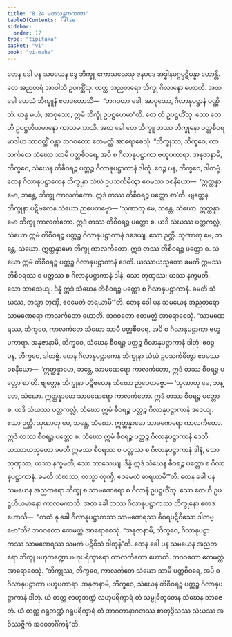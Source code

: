 ```yaml
---
title: "8.24 မတသန္တကကထာ"
tableOfContents: false
sidebar:
  order: 17
type: "tipitaka"
basket: "vi"
book: "vi-maha"
---
```



<DynamicBreadcrumb />

<Division number="367" book="vi-maha">

<Paragraph number="1707" book="vi-maha">
တေန ခေါ ပန သမယေန ဒွေ ဘိက္ခူ ကောသလေသု ဇနပဒေ အဒ္ဓါနမဂ္ဂပ္ပဋိပန္နာ ဟောန္တိ. တေ အညတရံ အာဝါသံ ဥပဂစ္ဆိံသု. တတ္ထ အညတရော ဘိက္ခု ဂိလာနော ဟောတိ. အထ ခေါ တေသံ ဘိက္ခူနံ ဧတဒဟောသိ—  “ဘဂဝတာ ခေါ, အာဝုသော, ဂိလာနုပဋ္ဌာနံ ဝဏ္ဏိတံ. ဟန္ဒ မယံ, အာဝုသော, ဣမံ ဘိက္ခုံ ဥပဋ္ဌဟေမာ”တိ. တေ တံ ဥပဋ္ဌဟိံသု. သော တေဟိ ဥပဋ္ဌဟိယမာနော ကာလမကာသိ. အထ ခေါ တေ ဘိက္ခူ တဿ ဘိက္ခုနော ပတ္တစီဝရမာဒါယ သာဝတ္ထိံ ဂန္တွာ ဘဂဝတော ဧတမတ္ထံ အာရောစေသုံ. “ဘိက္ခုဿ, ဘိက္ခဝေ, ကာလင်္ကတေ သံဃော သာမီ ပတ္တစီဝရေ, အပိ စ ဂိလာနုပဋ္ဌာကာ ဗဟူပကာရာ. အနုဇာနာမိ, ဘိက္ခဝေ, သံဃေန တိစီဝရဉ္စ ပတ္တဉ္စ ဂိလာနုပဋ္ဌာကာနံ ဒါတုံ. ဧဝဉ္စ ပန, ဘိက္ခဝေ, ဒါတဗ္ဗံ. တေန ဂိလာနုပဋ္ဌာကေန ဘိက္ခုနာ သံဃံ ဥပသင်္ကမိတွာ ဧဝမဿ ဝစနီယော—  ‘ဣတ္ထန္နာမော, ဘန္တေ, ဘိက္ခု ကာလင်္ကတော. ဣဒံ တဿ တိစီဝရဉ္စ ပတ္တော စာ’တိ. ဗျတ္တေန ဘိက္ခုနာ ပဋိဗလေန သံဃော ဉာပေတဗ္ဗော—
</Paragraph>

<Paragraph number="1708" book="vi-maha">
‘သုဏာတု မေ, ဘန္တေ, သံဃော. ဣတ္ထန္နာမော ဘိက္ခု ကာလင်္ကတော. ဣဒံ တဿ တိစီဝရဉ္စ ပတ္တော စ. ယဒိ သံဃဿ ပတ္တကလ္လံ, သံဃော ဣမံ တိစီဝရဉ္စ ပတ္တဉ္စ ဂိလာနုပဋ္ဌာကာနံ ဒဒေယျ. ဧသာ ဉတ္တိ.
</Paragraph>

<Paragraph number="1709" book="vi-maha">
သုဏာတု မေ, ဘန္တေ, သံဃော. ဣတ္ထန္နာမော ဘိက္ခု ကာလင်္ကတော. ဣဒံ တဿ တိစီဝရဉ္စ ပတ္တော စ. သံဃော ဣမံ တိစီဝရဉ္စ ပတ္တဉ္စ ဂိလာနုပဋ္ဌာကာနံ ဒေတိ. ယဿာယသ္မတော ခမတိ ဣမဿ တိစီဝရဿ စ ပတ္တဿ စ ဂိလာနုပဋ္ဌာကာနံ ဒါနံ, သော တုဏှဿ; ယဿ နက္ခမတိ, သော ဘာသေယျ.
</Paragraph>

<Paragraph number="1710" book="vi-maha">
ဒိန္နံ ဣဒံ သံဃေန တိစီဝရဉ္စ ပတ္တော စ ဂိလာနုပဋ္ဌာကာနံ. ခမတိ သံဃဿ, တသ္မာ တုဏှီ, ဧဝမေတံ ဓာရယာမီ’”တိ.
</Paragraph>

</Division>
<Division number="368" book="vi-maha">

<Paragraph number="1711" book="vi-maha">
တေန ခေါ ပန သမယေန အညတရော သာမဏေရော ကာလင်္ကတော ဟောတိ. ဘဂဝတော ဧတမတ္ထံ အာရောစေသုံ. “သာမဏေရဿ, ဘိက္ခဝေ, ကာလင်္ကတေ သံဃော သာမီ ပတ္တစီဝရေ, အပိ စ ဂိလာနုပဋ္ဌာကာ ဗဟူပကာရာ. အနုဇာနာမိ, ဘိက္ခဝေ, သံဃေန စီဝရဉ္စ ပတ္တဉ္စ ဂိလာနုပဋ္ဌာကာနံ ဒါတုံ. ဧဝဉ္စ ပန, ဘိက္ခဝေ, ဒါတဗ္ဗံ. တေန ဂိလာနုပဋ္ဌာကေန ဘိက္ခုနာ သံဃံ ဥပသင်္ကမိတွာ ဧဝမဿ ဝစနီယော—  ‘ဣတ္ထန္နာမော, ဘန္တေ, သာမဏေရော ကာလင်္ကတော, ဣဒံ တဿ စီဝရဉ္စ ပတ္တော စာ’တိ. ဗျတ္တေန ဘိက္ခုနာ ပဋိဗလေန သံဃော ဉာပေတဗ္ဗော—
</Paragraph>

<Paragraph number="1712" book="vi-maha">
‘သုဏာတု မေ, ဘန္တေ, သံဃော. ဣတ္ထန္နာမော သာမဏေရော ကာလင်္ကတော. ဣဒံ တဿ စီဝရဉ္စ ပတ္တော စ. ယဒိ သံဃဿ ပတ္တကလ္လံ, သံဃော ဣမံ စီဝရဉ္စ ပတ္တဉ္စ ဂိလာနုပဋ္ဌာကာနံ ဒဒေယျ. ဧသာ ဉတ္တိ.
</Paragraph>

<Paragraph number="1713" book="vi-maha">
သုဏာတု မေ, ဘန္တေ, သံဃော. ဣတ္ထန္နာမော သာမဏေရော ကာလင်္ကတော. ဣဒံ တဿ စီဝရဉ္စ ပတ္တော စ. သံဃော ဣမံ စီဝရဉ္စ ပတ္တဉ္စ ဂိလာနုပဋ္ဌာကာနံ ဒေတိ. ယဿာယသ္မတော ခမတိ ဣမဿ စီဝရဿ စ ပတ္တဿ စ ဂိလာနုပဋ္ဌာကာနံ ဒါနံ, သော တုဏှဿ; ယဿ နက္ခမတိ, သော ဘာသေယျ.
</Paragraph>

<Paragraph number="1714" book="vi-maha">
ဒိန္နံ ဣဒံ သံဃေန စီဝရဉ္စ ပတ္တော စ ဂိလာနုပဋ္ဌာကာနံ. ခမတိ သံဃဿ, တသ္မာ တုဏှီ, ဧဝမေတံ ဓာရယာမီ’”တိ.
</Paragraph>

</Division>
<Division number="369" book="vi-maha">

<Paragraph number="1715" book="vi-maha">
တေန ခေါ ပန သမယေန အညတရော ဘိက္ခု စ သာမဏေရော စ ဂိလာနံ ဥပဋ္ဌဟိံသု. သော တေဟိ ဥပဋ္ဌဟိယမာနော ကာလမကာသိ. အထ ခေါ တဿ ဂိလာနုပဋ္ဌာကဿ ဘိက္ခုနော ဧတဒဟောသိ—  “ကထံ နု ခေါ ဂိလာနုပဋ္ဌာကဿ သာမဏေရဿ စီဝရပဋိဝီသော ဒါတဗ္ဗော”တိ? ဘဂဝတော ဧတမတ္ထံ အာရောစေသုံ. “အနုဇာနာမိ, ဘိက္ခဝေ, ဂိလာနုပဋ္ဌာကဿ သာမဏေရဿ သမကံ ပဋိဝီသံ ဒါတုန်”တိ.
</Paragraph>

<Paragraph number="1716" book="vi-maha">
တေန ခေါ ပန သမယေန အညတရော ဘိက္ခု ဗဟုဘဏ္ဍော ဗဟုပရိက္ခာရော ကာလင်္ကတော ဟောတိ. ဘဂဝတော ဧတမတ္ထံ အာရောစေသုံ. “ဘိက္ခုဿ, ဘိက္ခဝေ, ကာလင်္ကတေ သံဃော သာမီ ပတ္တစီဝရေ, အပိ စ ဂိလာနုပဋ္ဌာကာ ဗဟူပကာရာ. အနုဇာနာမိ, ဘိက္ခဝေ, သံဃေန တိစီဝရဉ္စ ပတ္တဉ္စ ဂိလာနုပဋ္ဌာကာနံ ဒါတုံ. ယံ တတ္ထ လဟုဘဏ္ဍံ လဟုပရိက္ခာရံ တံ သမ္မုခီဘူတေန သံဃေန ဘာဇေတုံ. ယံ တတ္ထ ဂရုဘဏ္ဍံ ဂရုပရိက္ခာရံ တံ အာဂတာနာဂတဿ စာတုဒ္ဒိသဿ သံဃဿ အဝိဿဇ္ဇိကံ အဝေဘင်္ဂိကန်”တိ.
</Paragraph>
</Division>